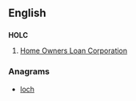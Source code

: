 ==English==

==={{initialism-old|en}}===
'''HOLC'''
# {{context|US}} [[w:Home Owners Loan Corporation|Home Owners Loan Corporation]]

===Anagrams===
* [[loch#English|loch]]